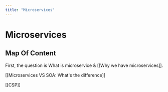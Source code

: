 ```yaml
---
title: "Microservices"
---
```


# Microservices

## Map Of Content

First, the question is What is microservice & [[Why we have microservices]].

[[Microservices VS SOA: What's the difference]]

[[CSP]]

